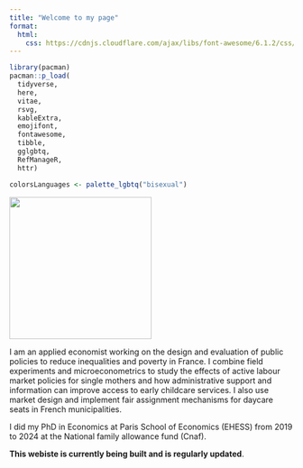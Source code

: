 ```yaml
---
title: "Welcome to my page"
format: 
  html:
    css: https://cdnjs.cloudflare.com/ajax/libs/font-awesome/6.1.2/css/all.min.css
---
```


```r
library(pacman)
pacman::p_load(
  tidyverse,
  here,
  vitae,
  rsvg,
  kableExtra,
  emojifont,
  fontawesome,
  tibble,
  gglgbtq,
  RefManageR,
  httr)

colorsLanguages <- palette_lgbtq("bisexual")
```

![](images/PSE_a.heim-12.jpg){fig-align="center" width="252"}

 <!-- <i class="fas fa-envelope"></i> [heimarthur\@gmail.com](mailto:heimarthur@gmail.com) -->

I am an applied economist working on the design and evaluation of public policies to reduce inequalities and poverty in France. I combine field experiments and microeconometrics to study the effects of active labour market policies for single mothers and how administrative support and information can improve access to early childcare services. I also use market design and implement fair assignment mechanisms for daycare seats in French municipalities.

I did my PhD in Economics at Paris School of Economics (EHESS) from 2019 to 2024 at the National family allowance fund (Cnaf).

**This webiste is currently being built and is regularly updated**.

<!-- quarto publish gh-pages -->
